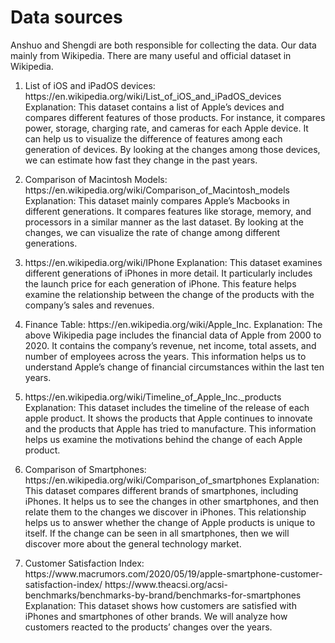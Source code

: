 # Data sources

Anshuo and Shengdi are both responsible for collecting the data. Our data mainly from Wikipedia. There are many useful and official dataset in Wikipedia.

1. List of iOS and iPadOS devices: https://en.wikipedia.org/wiki/List_of_iOS_and_iPadOS_devices
Explanation: This dataset contains a list of Apple’s devices and compares different features of those products. For instance, it compares power, storage, charging rate, and cameras for each Apple device. It can help us to visualize the difference of features among each generation of devices. By looking at the changes among those devices, we can estimate how fast they change in the past years. 

2. Comparison of Macintosh Models: https://en.wikipedia.org/wiki/Comparison_of_Macintosh_models
Explanation: This dataset mainly compares Apple’s Macbooks in different generations. It compares features like storage, memory, and processors in a similar manner as the last dataset. By looking at the changes, we can visualize the rate of change among different generations.

3. https://en.wikipedia.org/wiki/IPhone 
Explanation: This dataset examines different generations of iPhones in more detail. It particularly includes the launch price for each generation of iPhone. This feature helps examine the relationship between the change of the products with the company’s sales and revenues. 

4. Finance Table: https://en.wikipedia.org/wiki/Apple_Inc.
Explanation: The above Wikipedia page includes the financial data of Apple from 2000 to 2020. It contains the company’s revenue, net income, total assets, and number of employees across the years. This information helps us to understand Apple’s change of financial circumstances within the last ten years.

5. https://en.wikipedia.org/wiki/Timeline_of_Apple_Inc._products
Explanation: This dataset includes the timeline of the release of each apple product. It shows the products that Apple continues to innovate and the products that Apple has tried to manufacture. This information helps us examine the motivations behind the change of each Apple product. 

6. Comparison of Smartphones: https://en.wikipedia.org/wiki/Comparison_of_smartphones 
Explanation: This dataset compares different brands of smartphones, including iPhones. It helps us to see the changes in other smartphones, and then relate them to the changes we discover in iPhones. This relationship helps us to answer whether the change of Apple products is unique to itself. If the change can be seen in all smartphones, then we will discover more about the general technology market. 

7. Customer Satisfaction Index: https://www.macrumors.com/2020/05/19/apple-smartphone-customer-satisfaction-index/ 
https://www.theacsi.org/acsi-benchmarks/benchmarks-by-brand/benchmarks-for-smartphones 
Explanation: This dataset shows how customers are satisfied with iPhones and smartphones of other brands. We will analyze how customers reacted to the products’ changes over the years. 
